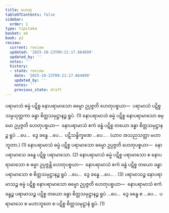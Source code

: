 ```yaml
---
title: ဟေတု
tableOfContents: false
sidebar:
  order: 1
type: tipitaka
basket: ab
book: p2
review:
  current: review
  updated: '2025-10-23T09:21:17.664899'
  updated_by: ''
  notes: ''
  history:
  - state: review
    date: '2025-10-23T09:21:17.664899'
    updated_by: ''
    notes: ''
    previous_state: draft
---
```



<ReviewStatus review={frontmatter.review} showDetails={true} />

<HypothesisAnnotation frontmatter={frontmatter} />

<DynamicBreadcrumb />

<Division number="1" book="p2" e="ch" v="38" p="297">

<Paragraph number="2129" book="p2">
ပရာမာသံ ဓမ္မံ ပဋိစ္စ နောပရာမာသော ဓမ္မော ဥပ္ပဇ္ဇတိ ဟေတုပစ္စယာ—  ပရာမာသံ ပဋိစ္စ သမ္ပယုတ္တကာ ခန္ဓာ စိတ္တသမုဋ္ဌာနဉ္စ ရူပံ. (1)
</Paragraph>

</Division>
<Division number="2" book="p2" e="ch" v="38" p="297">

<Paragraph number="2130" book="p2">
နောပရာမာသံ ဓမ္မံ ပဋိစ္စ နောပရာမာသော ဓမ္မော ဥပ္ပဇ္ဇတိ ဟေတုပစ္စယာ—  နောပရာမာသံ ဧကံ ခန္ဓံ ပဋိစ္စ တယော ခန္ဓာ စိတ္တသမုဋ္ဌာနဉ္စ ရူပံ …ပေ…  ဒွေ ခန္ဓေ …ပေ…  ပဋိသန္ဓိက္ခဏေ …ပေ… . (ယာဝ အသညသတ္တာ မဟာဘူတာ.) (1)
</Paragraph>

<Paragraph number="2131" book="p2">
နောပရာမာသံ ဓမ္မံ ပဋိစ္စ ပရာမာသော ဓမ္မော ဥပ္ပဇ္ဇတိ ဟေတုပစ္စယာ—  နောပရာမာသေ ခန္ဓေ ပဋိစ္စ ပရာမာသော. (2)
</Paragraph>

<Paragraph number="2132" book="p2">
နောပရာမာသံ ဓမ္မံ ပဋိစ္စ ပရာမာသော စ နောပရာမာသော စ ဓမ္မာ ဥပ္ပဇ္ဇန္တိ ဟေတုပစ္စယာ—  နောပရာမာသံ ဧကံ ခန္ဓံ ပဋိစ္စ တယော ခန္ဓာ ပရာမာသော စ စိတ္တသမုဋ္ဌာနဉ္စ ရူပံ …ပေ…  ဒွေ ခန္ဓေ …ပေ… . (3)
</Paragraph>

</Division>
<Division number="3" book="p2" e="ch" v="38" p="253">

<Paragraph number="2133" book="p2">
ပရာမာသဉ္စ နောပရာမာသဉ္စ ဓမ္မံ ပဋိစ္စ နောပရာမာသော ဓမ္မော ဥပ္ပဇ္ဇတိ ဟေတုပစ္စယာ—  နောပရာမာသံ ဧကံ ခန္ဓဉ္စ ပရာမာသဉ္စ ပဋိစ္စ တယော ခန္ဓာ စိတ္တသမုဋ္ဌာနဉ္စ ရူပံ …ပေ…  ဒွေ ခန္ဓေ စ …ပေ…  ပရာမာသေ စ မဟာဘူတေ စ ပဋိစ္စ စိတ္တသမုဋ္ဌာနံ ရူပံ. (1)
</Paragraph>
</Division>